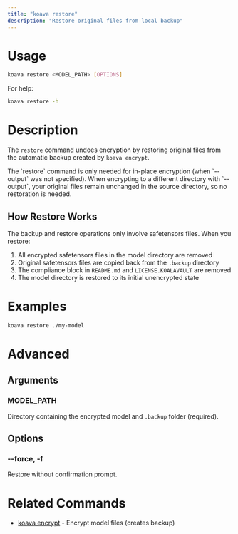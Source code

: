 ```yaml
---
title: "koava restore"
description: "Restore original files from local backup"
---
```


# Usage

```bash
koava restore <MODEL_PATH> [OPTIONS]
```

For help:
```bash
koava restore -h
```

# Description

The `restore` command undoes encryption by restoring original files from the automatic backup created by `koava encrypt`. 

<Note>
The `restore` command is only needed for in-place encryption (when `--output` was not specified). When encrypting to a different directory with `--output`, your original files remain unchanged in the source directory, so no restoration is needed.
</Note>

## How Restore Works

The backup and restore operations only involve safetensors files. When you restore:

1. All encrypted safetensors files in the model directory are removed
2. Original safetensors files are copied back from the `.backup` directory
3. The compliance block in `README.md` and `LICENSE.KOALAVAULT` are removed
4. The model directory is restored to its initial unencrypted state


# Examples

```bash
koava restore ./my-model
```

# Advanced

## Arguments

### MODEL_PATH
Directory containing the encrypted model and `.backup` folder (required).

## Options

### --force, -f
Restore without confirmation prompt.

# Related Commands

- [koava encrypt](/koava/encrypt) - Encrypt model files (creates backup)